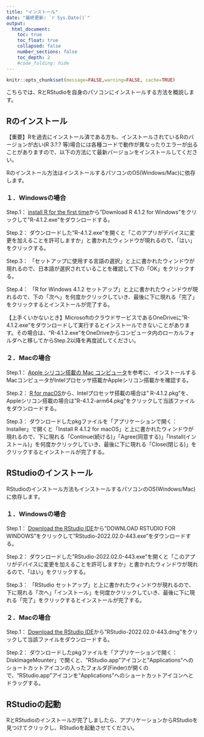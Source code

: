 ```yaml
---
title: "インストール"
date: "最終更新: `r Sys.Date()`"
output:
  html_document:
    toc: true
    toc_float: true
    collapsed: false
    number_sections: false
    toc_depth: 2
    #code_folding: hide
---
```


```r
knitr::opts_chunk$set(message=FALSE,warning=FALSE, cache=TRUE)
```

こちらでは、RとRStudioを自身のパソコンにインストールする方法を概説します。

## Rのインストール

【重要】Rを過去にインストール済である方も、インストールされているRのバージョンが古い(R 3.?.? 等)場合には各種コードで動作が異なったりエラーが出ることがありますので、以下の方法にて最新バージョンをインストールしてください。

Rのインストール方法はインストールするパソコンのOS(Windows/Mac)に依存します。

### １．Windowsの場合

Step.1： [install R for the first time](https://cran.ism.ac.jp/bin/windows/base/)から"Download R 4.1.2 for Windows"をクリックして"R-4.1.2.exe"をダウンロードする。

Step.2： ダウンロードした"R-4.1.2.exe"を開くと「このアプリがデバイスに変更を加えることを許可しますか」と書かれたウィンドウが現れるので、「はい」をクリックする。

Step.3： 「セットアップに使用する言語の選択」と上に書かれたウィンドウが現れるので、日本語が選択されていることを確認して下の「OK」をクリックする。

Step.4： 「R for Windows 4.1.2 セットアップ」と上に書かれたウィンドウが現れるので、下の「次へ」を何度かクリックしていき、最後に下に現れる「完了」をクリックするとインストールが完了する。

【上手くいかないとき】MicrosoftのクラウドサービスであるOneDriveに"R-4.1.2.exe"をダウンロードして実行するとインストールできないことがあります。その場合は、"R-4.1.2.exe"をOneDriveからコンピュータ内のローカルフォルダへと移してからStep.2以降を再度試してください。

### ２．Macの場合

Step.1： [Apple シリコン搭載の Mac コンピュータ](https://support.apple.com/ja-jp/HT211814/)を参考に、インストールするMacコンピュータがIntelプロセッサ搭載かAppleシリコン搭載かを確認する。

Step.2： [R for macOS](https://cran.ism.ac.jp/bin/macosx/)から、Intelプロセッサ搭載の場合は"
R-4.1.2.pkg"を、Appleシリコン搭載の場合は"R-4.1.2-arm64.pkg"をクリックして当該ファイルをダウンロードする。

Step.3： ダウンロードしたpkgファイルを「アプリケーションで開く：Installer」で開くと「Install R 4.1.2 for macOS」と上に書かれたウィンドウが現れるので、下に現れる「Continue(続ける)」「Agree(同意する)」「Install(インストール)」を何度かクリックしていき、最後に下に現れる「Close(閉じる)」をクリックするとインストールが完了する。

## RStudioのインストール

RStudioのインストール方法もインストールするパソコンのOS(Windows/Mac)に依存します。

### １．Windowsの場合

Step.1： [Download the RStudio IDE](https://www.rstudio.com/products/rstudio/download/#download)から"DOWNLOAD RSTUDIO FOR WINDOWS"をクリックして"RStudio-2022.02.0-443.exe"をダウンロードする。

Step.2： ダウンロードした"RStudio-2022.02.0-443.exe"を開くと「このアプリがデバイスに変更を加えることを許可しますか」と書かれたウィンドウが現れるので、「はい」をクリックする。

Step.3： 「RStudio セットアップ」と上に書かれたウィンドウが現れるので、下に現れる「次へ」「インストール」を何度かクリックしていき、最後に下に現れる「完了」をクリックするとインストールが完了する。

### ２．Macの場合

Step.1： [Download the RStudio IDE](https://www.rstudio.com/products/rstudio/download/#download)から"RStudio-2022.02.0-443.dmg"をクリックして当該ファイルをダウンロードする。

Step.2： ダウンロードしたpkgファイルを「アプリケーションで開く：DiskImageMounter」で開くと、"RStudio.app"アイコンと"Applications"へのショートカットアイコンの入ったフォルダ(Finder)が開くので、"RStudio.app"アイコンを"Applications"へのショートカットアイコンへとドラッグする。

## RStudioの起動

RとRStudioのインストールが完了しましたら、アプリケーションからRStudioを見つけてクリックし、RStudioを起動させてください。
